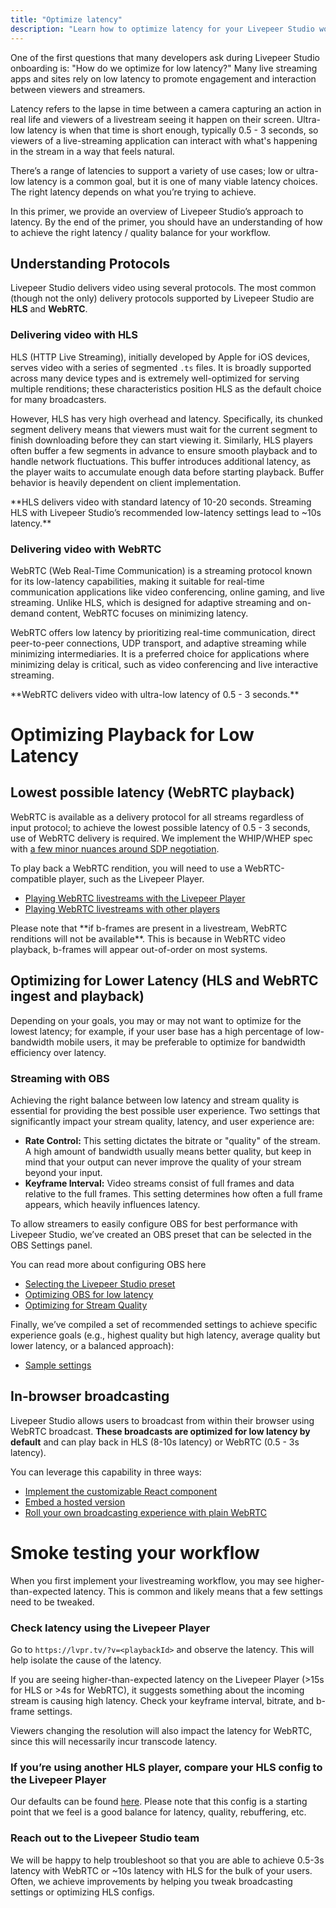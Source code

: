 ```yaml
---
title: "Optimize latency"
description: "Learn how to optimize latency for your Livepeer Studio workflow."
---
```


One of the first questions that many developers ask during Livepeer Studio
onboarding is: "How do we optimize for low latency?" Many live streaming apps
and sites rely on low latency to promote engagement and interaction between
viewers and streamers.

<Info>
  Latency refers to the lapse in time between a camera capturing an action in
  real life and viewers of a livestream seeing it happen on their screen.
  Ultra-low latency is when that time is short enough, typically 0.5 - 3
  seconds, so viewers of a live-streaming application can interact with what's
  happening in the stream in a way that feels natural.
</Info>

There’s a range of latencies to support a variety of use cases; low or ultra-low
latency is a common goal, but it is one of many viable latency choices. The
right latency depends on what you’re trying to achieve.

In this primer, we provide an overview of Livepeer Studio’s approach to latency.
By the end of the primer, you should have an understanding of how to achieve the
right latency / quality balance for your workflow.

## Understanding Protocols

Livepeer Studio delivers video using several protocols. The most common (though
not the only) delivery protocols supported by Livepeer Studio are **HLS** and
**WebRTC**.

### Delivering video with HLS

HLS (HTTP Live Streaming), initially developed by Apple for iOS devices, serves
video with a series of segmented `.ts` files. It is broadly supported across
many device types and is extremely well-optimized for serving multiple
renditions; these characteristics position HLS as the default choice for many
broadcasters.

However, HLS has very high overhead and latency. Specifically, its chunked
segment delivery means that viewers must wait for the current segment to finish
downloading before they can start viewing it. Similarly, HLS players often
buffer a few segments in advance to ensure smooth playback and to handle network
fluctuations. This buffer introduces additional latency, as the player waits to
accumulate enough data before starting playback. Buffer behavior is heavily
dependent on client implementation.

<Info>
  **HLS delivers video with standard latency of 10-20 seconds. Streaming HLS
  with Livepeer Studio’s recommended low-latency settings lead to ~10s
  latency.**
</Info>

### Delivering video with WebRTC

WebRTC (Web Real-Time Communication) is a streaming protocol known for its
low-latency capabilities, making it suitable for real-time communication
applications like video conferencing, online gaming, and live streaming. Unlike
HLS, which is designed for adaptive streaming and on-demand content, WebRTC
focuses on minimizing latency.

WebRTC offers low latency by prioritizing real-time communication, direct
peer-to-peer connections, UDP transport, and adaptive streaming while minimizing
intermediaries. It is a preferred choice for applications where minimizing delay
is critical, such as video conferencing and live interactive streaming.

<Info>
  **WebRTC delivers video with ultra-low latency of 0.5 - 3 seconds.**
</Info>

# Optimizing Playback for Low Latency

## Lowest possible latency (WebRTC playback)

WebRTC is available as a delivery protocol for all streams regardless of input
protocol; to achieve the lowest possible latency of 0.5 - 3 seconds, use of
WebRTC delivery is required. We implement the WHIP/WHEP spec with
[a few minor nuances around SDP negotiation](/developers/guides/livestream-from-browser#adding-custom-broadcasting).

To play back a WebRTC rendition, you will need to use a WebRTC-compatible
player, such as the Livepeer Player.

- [Playing WebRTC livestreams with the Livepeer Player](/developers/guides/playback-a-livestream)
- [Playing WebRTC livestreams with other players](/developers/guides/playback-a-livestream#using-your-own-player)

<Warning>
  Please note that **if b-frames are present in a livestream, WebRTC renditions
  will not be available**. This is because in WebRTC video playback, b-frames
  will appear out-of-order on most systems.
</Warning>

## Optimizing for Lower Latency (HLS and WebRTC ingest and playback)

<Info>
  Depending on your goals, you may or may not want to optimize for the lowest
  latency; for example, if your user base has a high percentage of low-bandwidth
  mobile users, it may be preferable to optimize for bandwidth efficiency over
  latency.
</Info>

### Streaming with OBS

Achieving the right balance between low latency and stream quality is essential
for providing the best possible user experience. Two settings that significantly
impact your stream quality, latency, and user experience are:

- **Rate Control:** This setting dictates the bitrate or "quality" of the
  stream. A high amount of bandwidth usually means better quality, but keep in
  mind that your output can never improve the quality of your stream beyond your
  input.
- **Keyframe Interval:** Video streams consist of full frames and data relative
  to the full frames. This setting determines how often a full frame appears,
  which heavily influences latency.

<Info>
  To allow streamers to easily configure OBS for best performance with Livepeer
  Studio, we’ve created an OBS preset that can be selected in the OBS Settings
  panel.
</Info>

You can read more about configuring OBS here

- [Selecting the Livepeer Studio preset](/developers/guides/stream-via-obs#update-stream-settings)
- [Optimizing OBS for low latency](/developers/guides/stream-via-obs#optimizing-for-low-latency)
- [Optimizing for Stream Quality](/developers/guides/stream-via-obs#optimizing-for-stream-quality-and-user-experience)

Finally, we’ve compiled a set of recommended settings to achieve specific
experience goals (e.g., highest quality but high latency, average quality but
lower latency, or a balanced approach):

- [Sample settings](/developers/guides/stream-via-obs#recommended-obs-settings)

## In-browser broadcasting

Livepeer Studio allows users to broadcast from within their browser using WebRTC
broadcast. **These broadcasts are optimized for low latency by default** and can
play back in HLS (8-10s latency) or WebRTC (0.5 - 3s latency).

You can leverage this capability in three ways:

- [Implement the customizable React component](/developers/guides/livestream-from-browser)
- [Embed a hosted version](/developers/guides/livestream-from-browser#embeddable-broadcast)
- [Roll your own broadcasting experience with plain WebRTC](/developers/guides/livestream-from-browser#adding-custom-broadcasting)

# Smoke testing your workflow

When you first implement your livestreaming workflow, you may see
higher-than-expected latency. This is common and likely means that a few
settings need to be tweaked.

### Check latency using the Livepeer Player

Go to `https://lvpr.tv/?v=<playbackId>` and observe the latency. This will help
isolate the cause of the latency.

If you are seeing higher-than-expected latency on the Livepeer Player (>15s for
HLS or >4s for WebRTC), it suggests something about the incoming stream is
causing high latency. Check your keyframe interval, bitrate, and b-frame
settings.

Viewers changing the resolution will also impact the latency for WebRTC, since
this will necessarily incur transcode latency.

### If you’re using another HLS player, compare your HLS config to the Livepeer Player

Our defaults can be found
[here](https://github.com/livepeer/react/blob/47e572880224739f538e75ef192bb290b85a852f/packages/core-web/src/media/browser/hls/index.ts#L55-L61).
Please note that this config is a starting point that we feel is a good balance
for latency, quality, rebuffering, etc.

### Reach out to the Livepeer Studio team

We will be happy to help troubleshoot so that you are able to achieve 0.5-3s
latency with WebRTC or ~10s latency with HLS for the bulk of your users. Often,
we achieve improvements by helping you tweak broadcasting settings or optimizing
HLS configs.
